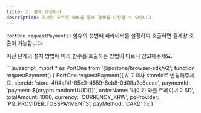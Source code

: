 ```yaml
---
title: 2. 결제 요청하기
description: 추가한 포트원 SDK를 통해 결제를 요청할 수 있습니다.
---
```




`PortOne.requestPayment()` 함수의 첫번째 파라미터를 설정하여 호출하면 결제창 호출이 가능합니다.

이전 단계의 설치 방법에 따라 함수를 호출하는 방법이 다르니 참고해주세요.

<Tabs>
<Tab title="NPM으로 추가한 경우">
```javascript
import * as PortOne from '@portone/browser-sdk/v2';
function requestPayment() {
  PortOne.requestPayment({
    // 고객사 storeId로 변경해주세요.
    storeId: 'store-4ff4af41-85e3-4559-8eb8-0d08a2c6ceec',
    paymentId: `payment-${crypto.randomUUID()}`,
    orderName: '나이키 와플 트레이너 2 SD',
    totalAmount: 1000,
    currency: 'CURRENCY_KRW',
    pgProvider: 'PG_PROVIDER_TOSSPAYMENTS',
    payMethod: 'CARD'
  });
}
```

</Tab>

<Tab title="<script> 태그로 추가한 경우">
`<script>` 태그를 이용해 추가한 경우 전역 객체 `window`에 `PortOne` 객체가 추가됩니다.

```html
<script>
  function requestPayment() {
    PortOne.requestPayment({
      // 고객사 storeId로 변경해주세요.
      storeId: 'store-4ff4af41-85e3-4559-8eb8-0d08a2c6ceec',
      paymentId: `payment-${crypto.randomUUID()}`,
      orderName: '나이키 와플 트레이너 2 SD',
      totalAmount: 1000,
      currency: 'CURRENCY_KRW',
      pgProvider: 'PG_PROVIDER_TOSSPAYMENTS',
      payMethod: 'CARD'
    });
  }
</script>
```

</Tab>
</Tabs>

<Hint style="info">
**고객사 거래번호(paymentId) 생성 시 유의사항**

고객사 거래번호는 결제창 요청 시 항상 **고유 값**으로 채번 되어야 합니다. 결제 완료 이후 **결제 위변조** 대사 작업시 고객사 거래번호를 이용하여 검증이 필요하므로 고객사 거래번호는 고객사 서버에서 고유하게(**unique**)채번하여 **DB에 저장**해주세요

</Hint>

